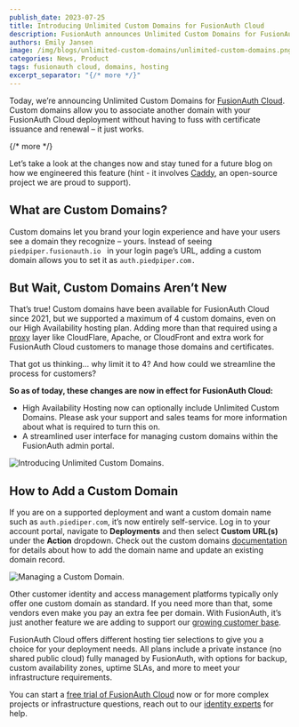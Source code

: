 ```yaml
---
publish_date: 2023-07-25 
title: Introducing Unlimited Custom Domains for FusionAuth Cloud
description: FusionAuth announces Unlimited Custom Domains for FusionAuth Cloud, allowing you to associate another domain with your FusionAuth Cloud deployment without having to fuss with certificate issuance and renewal
authors: Emily Jansen
image: /img/blogs/unlimited-custom-domains/unlimited-custom-domains.png
categories: News, Product
tags: fusionauth cloud, domains, hosting
excerpt_separator: "{/* more */}"
---
```


Today, we’re announcing Unlimited Custom Domains for [FusionAuth Cloud](/platform/fusionauth-cloud). Custom domains allow you to associate another domain with your FusionAuth Cloud deployment without having to fuss with certificate issuance and renewal – it just works.

{/* more */}

Let’s take a look at the changes now and stay tuned for a future blog on how we engineered this feature (hint - it involves [Caddy](https://caddyserver.com/), an open-source project we are proud to support).

## What are Custom Domains?

Custom domains let you brand your login experience and have your users see a domain they recognize – yours. Instead of seeing `piedpiper.fusionauth.io ` in your login page’s URL, adding a custom domain allows you to set it as `auth.piedpiper.com. `


## But Wait, Custom Domains Aren’t New

That’s true! Custom domains have been available for FusionAuth Cloud since 2021, but we supported a maximum of 4 custom domains, even on our High Availability hosting plan. Adding more than that required using a [proxy](/docs/v1/tech/admin-guide/proxy-setup) layer like CloudFlare, Apache, or CloudFront and extra work for FusionAuth Cloud customers to manage those domains and certificates.

That got us thinking… why limit it to 4? And how could we streamline the process for customers?

**So as of today, these changes are now in effect for FusionAuth Cloud:**

* High Availability Hosting now can optionally include Unlimited Custom Domains.  Please ask your support and sales teams for more information about what is required to turn this on.
* A streamlined user interface for managing custom domains within the FusionAuth admin portal.

![Introducing Unlimited Custom Domains.](/img/blogs/unlimited-custom-domains/fusionauth-cloud-custom-domains.png)

## How to Add a Custom Domain

If you are on a supported deployment and want a custom domain name such as `auth.piediper.com`, it’s now entirely self-service. Log in to your account portal, navigate to **Deployments** and then select **Custom URL(s)** under the **Action** dropdown. Check out the custom domains [documentation](/docs/get-started/run-in-the-cloud/cloud#unlimited-custom-domains) for details about how to add the domain name and update an existing domain record.

![Managing a Custom Domain.](/img/blogs/unlimited-custom-domains/managing-domains-fusionauth-cloud.png)

Other customer identity and access management platforms typically only offer one custom domain as standard. If you need more than that, some vendors even make you pay an extra fee per domain. With FusionAuth, it’s just another feature we are adding to support our [growing customer base](/blog/2023/03/15/winning-customer-auth-market).

FusionAuth Cloud offers different hosting tier selections to give you a choice for your deployment needs. All plans include a private instance (no shared public cloud) fully managed by FusionAuth, with options for backup, custom availability zones, uptime SLAs, and more to meet your infrastructure requirements.

You can start a [free trial of FusionAuth Cloud](/pricing?step=hosting) now or for more complex projects or infrastructure questions, reach out to our [identity experts](/contact) for help.
